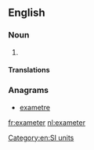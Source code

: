==English==

===Noun===
{{en-noun}}

# {{alternative spelling of|exametre|from=US}}

====Translations====
{{trans-see|exametre}}

===Anagrams===
* [[exametre#English|exametre]]

[[Category:en:SI units]]

[[fr:exameter]]
[[nl:exameter]]